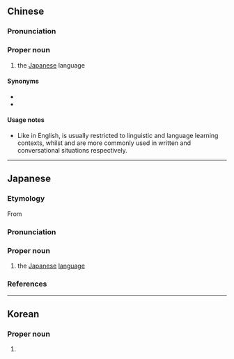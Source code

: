 {{also|日本语}}
==Chinese==
{{zh-forms|s=日本语|type=21}}

===Pronunciation===
{{zh-pron
|m=Rìběnyǔ
|c=jat6 bun2 jyu5
|cat=pn
}}

===Proper noun===
{{zh-proper noun}}

# the [[Japanese]] language

====Synonyms====
* {{zh-l|日文}}
* {{zh-l|日語}}

====Usage notes====
* Like {{m|en|Nihongo}} in English, {{zh-l|日本語}} is usually restricted to linguistic and language learning contexts, whilst {{zh-l|日文}} and {{zh-l|日語}} are more commonly used in written and conversational situations respectively.

{{zh-cat|Japanese}}

----

==Japanese==
{{wikipedia|lang=ja}}
{{ja-kanjitab|にち|k1=にっ|ほん|k2=ぽん|ご|yomi=o}}
{{ja-kanjitab|にち|k1=に|ほん|ご|yomi=irr|sort=にほんご}}

===Etymology===
From {{suf|ja|日本|tr1=Nihon, Nippon|t1=[[Japan]]|語|tr2=go|t2=[[language]]|sort=にほんご}}

===Pronunciation===
{{ja-pron|y=i|acc=0|acc_ref=DJR,SMK5,NHK|にほんご|a=Ja-nihongo.ogg}}
{{ja-pron|y=go|acc=0|acc_ref=NHK|にっぽんご}}

===Proper noun===
{{ja-pos|proper|にほんご|にっぽんご}}

# the [[Japanese]] [[language]]

===References===
<references/>

{{cln|ja|basic words|sort=にほんご}}
{{C|ja|Japanese|sort=にほんご}}

----

==Korean==
{{ko-hanjatab}}

===Proper noun===
{{ko-propn|hangeul=일본어|mr=Ilbonŏ|y=Ilpon.e}}

# {{hanja form of|일본어|[[Japanese]] [[language]]}}
